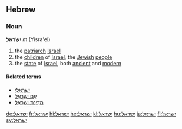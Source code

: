 ==Hebrew==
===Noun===
'''יִשְׂרָאֵל''' ''m'' (Yisra'el)

#the [[patriarch]] [[Israel]]
#the [[child|children]] of [[Israel]], the [[Jewish]] [[people]]
#the [[state]] of [[Israel]], both [[ancient]] and [[modern]]

====Related terms====
*[[ישראלי|יִשְרָאֵלִי]]
*[[עם ישראל|עַם יִשְרָאֵל]]
*[[מדינת ישראל|מְדִינַת יִשְרָאֵל]]

[[de:ישראל]]
[[fr:ישראל]]
[[hi:ישראל]]
[[he:ישראל]]
[[kl:ישראל]]
[[hu:ישראל]]
[[ja:ישראל]]
[[fi:ישראל]]
[[sv:ישראל]]